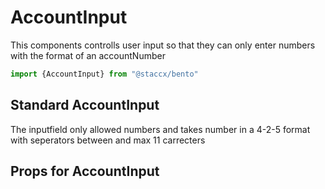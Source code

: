 
<Meta title="Components|Forms/Input/AccountInput" component={AccountInput}/>


# AccountInput
This components controlls user input so that they can only enter numbers with the format of an accountNumber



```javascript
import {AccountInput} from "@staccx/bento"
```


## Standard AccountInput
The inputfield only allowed numbers and takes number in a 4-2-5 format with seperators between and max 11 carrecters


<Preview>
  <Story name="Standard">
   <AccountInput label={"AccountInput"} id="9852145" />
  </Story>
</Preview>





## Props for AccountInput
<Props of={AccountInput} />
